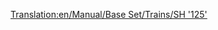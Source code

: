 [[Translation:en/Manual/Base Set/Trains/SH '125']]
{{ru/Перевод|en/Manual/Base Set/Trains/SH '125'|1}}
{{ru/Manual/Base Set/Trains/Поезда|Image=[[File:en/Manual/Base Set/Trains/Sh125.png]]
|Name=SH "125"
|Cost=£23,437 ($46.874)
|Speed=201 km/h (125 mph)
|Weight=70 t
|Power=4,500 hp (3.356 kW)
|Annual=£2,894 ($5.788)
|Designed=1978
|Lifespan=20
|Capacity=8 bags of mail
|Description=This is not a single locomotive but a pair, which operate in unison.  Both engines can contain extra cargo, by default mail. Don't forget to refit this vehicle to [[en/Manual/Base Set/Cargos/Passengers]] if you run a passenger-only service, so your stations don't start gathering [[en/Manual/Base Set/Cargos/Mail]]!

|Real-life=This is a renamed version of the British [https://www.wikipedia.org/wiki/Intercity 125 Intercity 125], the record-holder for the fastest diesel locomotive in the world (237 km/h or 148 MPH).
}}